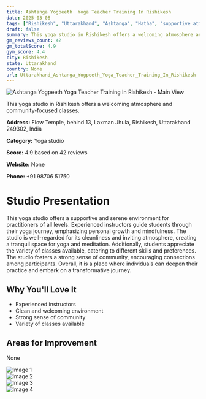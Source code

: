 ```yaml
---
title: Ashtanga Yogpeeth  Yoga Teacher Training In Rishikesh
date: 2025-03-08
tags: ["Rishikesh", "Uttarakhand", "Ashtanga", "Hatha", "supportive atmosphere", "Rishikesh"]  
draft: false
summary: This yoga studio in Rishikesh offers a welcoming atmosphere and community-focused classes.
gm_reviews_count: 42
gm_totalScore: 4.9
gym_score: 4.4
city: Rishikesh
state: Uttarakhand
country: None
url: Uttarakhand_Ashtanga_Yogpeeth_Yoga_Teacher_Training_In_Rishikesh
---
```


<div className="aspect-[16/9] relative my-8">
  <img 
    src="https://lh5.googleusercontent.com/p/AF1QipO0W7W9prhZB7fJF6Jw8LbgV1Mtipr9oDz1txKt=w1920-h1080-k-no"
    alt="Ashtanga Yogpeeth  Yoga Teacher Training In Rishikesh - Main View"
    className="object-cover absolute inset-0 w-full h-full rounded-lg"
  />
</div>

This yoga studio in Rishikesh offers a welcoming atmosphere and community-focused classes.

**Address:** Flow Temple, behind 13, Laxman Jhula, Rishikesh, Uttarakhand 249302, India

**Category:** Yoga studio

**Score:** 4.9 based on 42 reviews

**Website:** None

**Phone:** +91 98706 51750

# Studio Presentation

This yoga studio offers a supportive and serene environment for practitioners of all levels. Experienced instructors guide students through their yoga journey, emphasizing personal growth and mindfulness. The studio is well-regarded for its cleanliness and inviting atmosphere, creating a tranquil space for yoga and meditation. Additionally, students appreciate the variety of classes available, catering to different skills and preferences. The studio fosters a strong sense of community, encouraging connections among participants. Overall, it is a place where individuals can deepen their practice and embark on a transformative journey.



## Why You'll Love It

- Experienced instructors
- Clean and welcoming environment
- Strong sense of community
- Variety of classes available

## Areas for Improvement

None

<div className="grid grid-cols-1 xl:grid-cols-2 gap-4 my-8">
<div className="aspect-[4/3] relative"><img src="https://lh5.googleusercontent.com/p/AF1QipOcey7ZQxFRFrl91hJo13lOmHEczWjykroShwEN=w1920-h1080-k-no" alt="Image 1" className="object-cover absolute inset-0 w-full h-full rounded-lg" /></div>
<div className="aspect-[4/3] relative"><img src="https://lh5.googleusercontent.com/p/AF1QipPZQg2xV6vuMO8yMgrdqnQ_W6yzOSymtUSb3IGt=w1920-h1080-k-no" alt="Image 2" className="object-cover absolute inset-0 w-full h-full rounded-lg" /></div>
<div className="aspect-[4/3] relative"><img src="https://lh5.googleusercontent.com/p/AF1QipPGRf3yWHkrdyEdvy2yCgbwvOYHkVvXrBkq_zsH=w1920-h1080-k-no" alt="Image 3" className="object-cover absolute inset-0 w-full h-full rounded-lg" /></div>
<div className="aspect-[4/3] relative"><img src="https://lh5.googleusercontent.com/p/AF1QipOO-89JP6wwVwg_RhteVyyPZxkvfsU_UobRcm0=w1920-h1080-k-no" alt="Image 4" className="object-cover absolute inset-0 w-full h-full rounded-lg" /></div>
</div>
